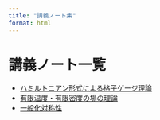```yaml
---
title: "講義ノート集"
format: html
---
```


# 講義ノート一覧

- [ハミルトニアン形式による格子ゲージ理論](hamiltonian_lattice/index.html)
- [有限温度・有限密度の場の理論](QFT_finiteT/index.html)
- [一般化対称性](generalized_globalsymmetry/index.html)